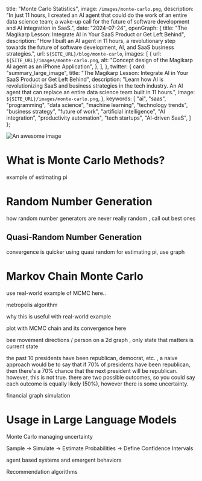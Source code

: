 

  title: "Monte Carlo Statistics",
  image: `/images/monte-carlo.png`,
  description: "In just 11 hours, I created an AI agent that could do the work of an entire data science team; a wake-up call for the future of software development and AI integration in SaaS.",
  date: "2024-07-24",
  openGraph: {
    title: "The Magikarp Lesson: Integrate AI in Your SaaS Product or Get Left Behind",
    description: "How I built an AI agent in 11 hours, a revolutionary step towards the future of software development, AI, and SaaS business strategies.",
    url: `${SITE_URL}/blog/monte-carlo`,
    images: [
      {
        url: `${SITE_URL}/images/monte-carlo.png`,
        alt: "Concept design of the Magikarp AI agent as an iPhone Application",
      },
    ],
  },
  twitter: {
    card: "summary_large_image",
    title: "The Magikarp Lesson: Integrate AI in Your SaaS Product or Get Left Behind",
    description: "Learn how AI is revolutionizing SaaS and business strategies in the tech industry. An AI agent that can replace an entire data science team built in 11 hours.",
    image: `${SITE_URL}/images/monte-carlo.png`,
  },
  keywords: [
    "ai",
    "saas",
    "programming",
    "data science",
    "machine learning",
    "technology trends",
    "business strategy",
    "future of work",
    "artificial intelligence",
    "AI integration",
    "productivity automation",
    "tech startups",
    "AI-driven SaaS",
  ]
};

![An awesome image](/images/monte-carlo.png)

# What is Monte Carlo Methods?

example of estimating pi

# Random Number Generation

how random number generators are never really random , call out best ones

## Quasi-Random Number Generation

convergence is quicker using quasi random for estimating pi, use graph

# Markov Chain Monte Carlo

use real-world example of MCMC here..

metropolis algorithm

why this is useful with real-world example

plot with MCMC chain and its convergence here

bee movement directions / person on a 2d graph , only state that matters is current state


the past 10 presidents have been republican, democrat, etc. , a naive approach would be to say
that if 70% of presidents have been republican, then there's a 70% chance that the next president will be
republican. however, this is not true. there are two possible outcomes, so you could say each outcome is
equally likely (50%), however there is some uncertainty.


financial graph simulation

# Usage in Large Language Models

Monte Carlo managing uncertainty

Sample -> Simulate -> Estimate Probabilities -> Define Confidence Intervals

agent based systems and emergent behaviors

Recommendation algorithms